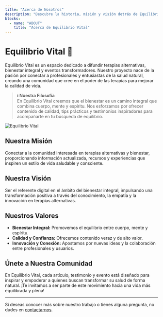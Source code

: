 ```yaml
---
title: "Acerca de Nosotros"
description: "Descubre la historia, misión y visión detrás de Equilibrio Vital."
blocks:
  - name: "ABOUT"
    title: "Acerca de Equilibrio Vital"
---
```



# Equilibrio Vital 🌿

Equilibrio Vital es un espacio dedicado a difundir terapias alternativas, bienestar integral y eventos transformadores. Nuestro proyecto nace de la pasión por conectar a profesionales y entusiastas de la salud natural, creando una comunidad que cree en el poder de las terapias para mejorar la calidad de vida.

> **ℹ️ Nuestra Filosofía**  
> En Equilibrio Vital creemos que el bienestar es un camino integral que combina cuerpo, mente y espíritu. Nos esforzamos por ofrecer contenido de calidad, tips prácticos y testimonios inspiradores para acompañarte en tu búsqueda de equilibrio.

<Image
  src={screenshot}
  alt="Equilibrio Vital"
  layout="responsive"
  class="rounded-lg shadow-xl"
/>

## Nuestra Misión

Conectar a la comunidad interesada en terapias alternativas y bienestar, proporcionando información actualizada, recursos y experiencias que inspiren un estilo de vida saludable y consciente.

## Nuestra Visión

Ser el referente digital en el ámbito del bienestar integral, impulsando una transformación positiva a través del conocimiento, la empatía y la innovación en terapias alternativas.

## Nuestros Valores

- **Bienestar Integral:** Promovemos el equilibrio entre cuerpo, mente y espíritu.
- **Calidad y Confianza:** Ofrecemos contenido veraz y de alto valor.
- **Innovación y Conexión:** Apostamos por nuevas ideas y la colaboración entre profesionales y usuarios.

## Únete a Nuestra Comunidad

En Equilibrio Vital, cada artículo, testimonio y evento está diseñado para inspirar y empoderar a quienes buscan transformar su salud de forma natural. ¡Te invitamos a ser parte de este movimiento hacia una vida más equilibrada y plena!

---

Si deseas conocer más sobre nuestro trabajo o tienes alguna pregunta, no dudes en [contactarnos](#).
